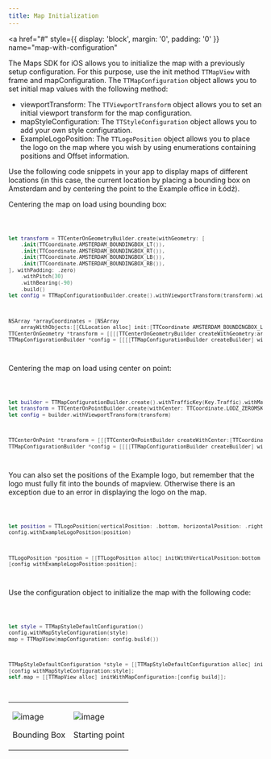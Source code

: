 ```yaml
---
title: Map Initialization
---
```


<a
  href="#"
  style={{ display: 'block', margin: '0', padding: '0' }}
  name="map-with-configuration"
></a>

The Maps SDK for iOS allows you to initialize the map with a previously setup configuration. For
this purpose, use the init method `TTMapView` with frame and mapConfiguration.
The `TTMapConfiguration` object allows you to set initial map values with the following method:

- viewportTransform: The `TTViewportTransform` object allows you to set an initial viewport
  transform for the map configuration.
- mapStyleConfiguration: The `TTStyleConfiguration` object allows you to add your own style
  configuration.
- ExampleLogoPosition: The `TTLogoPosition` object allows you to place the logo on the map where you
  wish by using enumerations containing positions and Offset information.

Use the following code snippets in your app to display maps of different locations (in this case,
the current location by placing a bounding box on Amsterdam and by centering the point to the Example
office in Łódź).

Centering the map on load using bounding box:

<Code>

```swift
let transform = TTCenterOnGeometryBuilder.create(withGeometry: [
    .init(TTCoordinate.AMSTERDAM_BOUNDINGBOX_LT()),
    .init(TTCoordinate.AMSTERDAM_BOUNDINGBOX_RT()),
    .init(TTCoordinate.AMSTERDAM_BOUNDINGBOX_LB()),
    .init(TTCoordinate.AMSTERDAM_BOUNDINGBOX_RB()),
], withPadding: .zero)
    .withPitch(30)
    .withBearing(-90)
    .build()
let config = TTMapConfigurationBuilder.create().withViewportTransform(transform).withMapKey(Key.Map).withTrafficKey(Key.Traffic)
```

```objectivec
NSArray *arrayCoordinates = [NSArray
    arrayWithObjects:[[CLLocation alloc] init:[TTCoordinate AMSTERDAM_BOUNDINGBOX_LT]], [[CLLocation alloc] init:[TTCoordinate AMSTERDAM_BOUNDINGBOX_RT]], [[CLLocation alloc] init:[TTCoordinate AMSTERDAM_BOUNDINGBOX_LB]], [[CLLocation alloc] init:[TTCoordinate AMSTERDAM_BOUNDINGBOX_RB]], nil]
TTCenterOnGeometry *transform = [[[[TTCenterOnGeometryBuilder createWithGeometry:arrayCoordinates withPadding:UIEdgeInsetsZero] withPitch:30] withBearing:-90] build];
TTMapConfigurationBuilder *config = [[[[TTMapConfigurationBuilder createBuilder] withViewportTransform:transform] withMapKey:Key.Map] withTrafficKey:Key.Traffic];
```

</Code>

Centering the map on load using center on point:

<Code>

```swift
let builder = TTMapConfigurationBuilder.create().withTrafficKey(Key.Traffic).withMapKey(Key.Map)
let transform = TTCenterOnPointBuilder.create(withCenter: TTCoordinate.LODZ_ZEROMSKIEGO()).withZoom(15).build()
let config = builder.withViewportTransform(transform)
```

```objectivec
TTCenterOnPoint *transform = [[[TTCenterOnPointBuilder createWithCenter:[TTCoordinate LODZ_ZEROMSKIEGO]] withZoom:15] build];
TTMapConfigurationBuilder *config = [[[[TTMapConfigurationBuilder createBuilder] withViewportTransform:transform] withMapKey:Key.Map] withTrafficKey:Key.Traffic];
```

</Code>

You can also set the positions of the Example logo, but remember that the logo must fully fit into
the bounds of mapview. Otherwise there is an exception due to an error in displaying the logo on the
map.

<Code>

```swift
let position = TTLogoPosition(verticalPosition: .bottom, horizontalPosition: .right, verticalOffset: -65, horizontalOffset: -170)
config.withExampleLogoPosition(position)
```

```objectivec
TTLogoPosition *position = [[TTLogoPosition alloc] initWithVerticalPosition:bottom horizontalPosition:right verticalOffset:-65 horizontalOffset:-170];
[config withExampleLogoPosition:position];
```

</Code>

Use the configuration object to initialize the map with the following code:

<Code>

```swift
let style = TTMapStyleDefaultConfiguration()
config.withMapStyleConfiguration(style)
map = TTMapView(mapConfiguration: config.build())
```

```objectivec
TTMapStyleDefaultConfiguration *style = [[TTMapStyleDefaultConfiguration alloc] init];
[config withMapStyleConfiguration:style];
self.map = [[TTMapView alloc] initWithMapConfiguration:[config build]];
```

</Code>

<table>
  <tbody>
    <tr>
      <td>
        <ContentWrapper maxWidth="350px" objectFit="contain">
          <p>
            <img
              src="../images/map_configuration_boundingBox.png"
              alt="image"
            />
          </p>
        </ContentWrapper>
        <p>Bounding Box</p>
      </td>
      <td>
        <ContentWrapper maxWidth="350px" objectFit="contain">
          <p>
            <img
              src="../images/map_configuration_startingPoint.png"
              alt="image"
            />
          </p>
        </ContentWrapper>
        <p>Starting point</p>
      </td>
    </tr>
  </tbody>
</table>